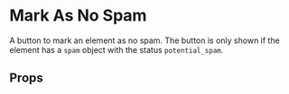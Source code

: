 

<Meta of={MarkAsNoSpamStories} />

# Mark As No Spam

A button to mark an element as no spam. The button is only shown if the element has a `spam` object with the status `potential_spam`.

<Canvas of={MarkAsNoSpamStories.MarkAsNoSpamShown} />

## Props

<Controls />

